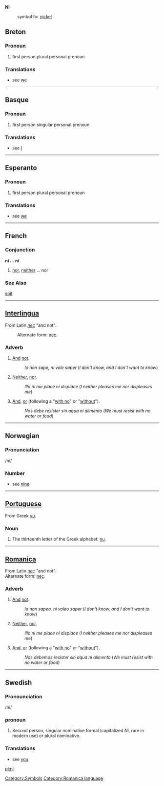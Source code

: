 '''Ni'''
:{{chemistry}} symbol for [[nickel]]
[[Category:Symbols]]
==Breton==
===Pronoun===
#first person plural personal prenoun
===Translations===
*see [[we]]
----

==Basque==
===Pronoun===
#first person singular personal prenoun
===Translations===
*see [[I]]
----

==Esperanto==
===Pronoun===
#first person plural personal prenoun
===Translations===
*see [[we]]
----

==French==

===Conjunction===
'''ni ... ni'''

# [[nor]], [[neither]] ... nor


===See Also===
[[soit]]
----

==[[Interlingua]]==
From Latin ''[[nec]]'' "and not". 
:Alternate form: [[nec]].

===Adverb===
# [[And]] [[not]].
#:''Io non sape, ni vole saper'' (''I don't know, and I don't want to know'')
# [[Neither]], [[nor]].
#:''Illo ni me place ni displace'' (''I neither pleases me nor displeases me'')
# [[And]], [[or]] (following a "[[with no]]" or "[[without]]").
#:''Nos debe resister sin aqua ni alimento'' (''We must resist with no water or food'')

----

==Norwegian==
===Pronunciation===
/ni/
===Number===
*see [[nine]]
----

==[[Portuguese]]==
From Greek [[νυ]].
===Noun===
# The thirteenth letter of the Greek alphabet: [[nu]].

----
==[[Romanica]]==
[[Category:Romanica language]]
From Latin ''[[nec]]'' "and not". <br>
Alternate form: [[nec]].
===Adverb===
# [[And]] [[not]].
#:''Io non sapeo, ni voleo saper'' (''I don't know, and I don't want to know'')
# [[Neither]], [[nor]].
#:''Illo ni me place ni displace'' (''I neither pleases me nor displeases me'')
# [[And]], [[or]] (following a "[[with no]]" or "[[without]]").
#:''Nos debemos resister sin aqua ni alimento'' (''We must resist with no water or food'')
----

==Swedish==
===Pronounciation===
/ni/
===pronoun===
#Second person, singular nominative formal (capitalized ''Ni'', rare in modern use) or plural nominative.
===Translations===
*see [[you]]

[[pl:ni]]